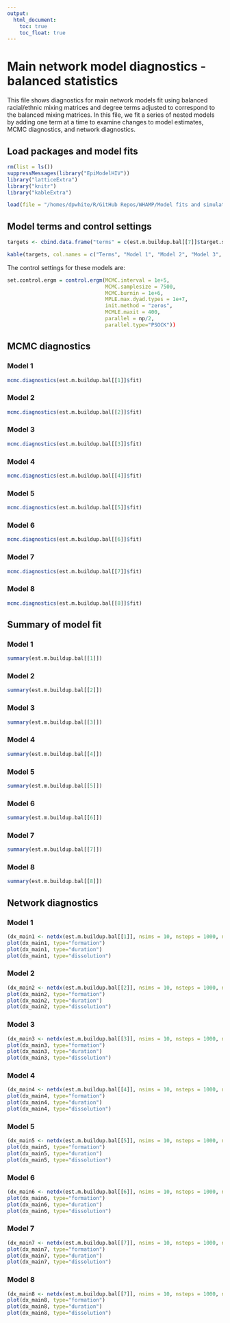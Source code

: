 ```yaml
---
output:
  html_document:
    toc: true
    toc_float: true
---
```

# Main network model diagnostics - balanced statistics 
This file shows diagnostics for main network models fit using balanced racial/ethnic mixing matrices and degree terms adjusted to correspond to the balanced mixing matrices. In this file, we fit a series of nested models by adding one term at a time to examine changes to model estimates, MCMC diagnostics, and network diagnostics.

## Load packages and model fits
```r
rm(list = ls())
suppressMessages(library("EpiModelHIV"))
library("latticeExtra")
library("knitr")
library("kableExtra")

load(file = "/homes/dpwhite/R/GitHub Repos/WHAMP/Model fits and simulations/Fit tests and debugging/est/fit.m.buildup.bal.rda")

```

## Model terms and control settings

```r
targets <- cbind.data.frame("terms" = c(est.m.buildup.bal[[7]]$target.stats.names, "degrange", "nodematch.role.class.I", "nodematch.role.class.R", "mix.region.EW.KC", "mix.region.EW.OW", "mix.region.KC.OW", "nodematch.region"), "stats.1" = round(c(est.m.buildup.bal[[1]]$target.stats[1], rep(NA,10), est.m.buildup.bal[[1]]$target.stats[2], -Inf, -Inf, rep(NA,4)),1), "stats.2" = round(c(est.m.buildup.bal[[2]]$target.stats[1], rep(NA,2), est.m.buildup.bal[[2]]$target.stats[2:3], rep(NA,6), est.m.buildup.bal[[2]]$target.stats[4], -Inf, -Inf, rep(NA,4)),1), "stats.3" = round(c(est.m.buildup.bal[[3]]$target.stats[1], rep(NA,2), est.m.buildup.bal[[3]]$target.stats[2:3], rep(NA,2), est.m.buildup.bal[[3]]$target.stats[4:6], rep(NA,1), est.m.buildup.bal[[3]]$target.stats[7], -Inf, -Inf, rep(NA,4)),1), "stats.4" = round(c(est.m.buildup.bal[[4]]$target.stats[1:5], rep(NA,2), est.m.buildup.bal[[4]]$target.stats[6:8], rep(NA,1), est.m.buildup.bal[[4]]$target.stats[9], -Inf, -Inf, rep(NA,4)),1), "stats.5" = round(c(est.m.buildup.bal[[5]]$target.stats[1:10], rep(NA,1), est.m.buildup.bal[[5]]$target.stats[11], -Inf, -Inf, rep(NA,4)),1), "stats.6" = round(c(est.m.buildup.bal[[6]]$target.stats, -Inf, -Inf, rep(NA,4)),1), "stats.7" = round(c(est.m.buildup.bal[[7]]$target.stats, -Inf, -Inf, -Inf, -Inf, -Inf, rep(NA,1)),1), "stats.8" = round(c(est.m.buildup.bal[[8]]$target.stats[c(1:11,13)], -Inf, -Inf, rep(NA,3), est.m.buildup.bal[[8]]$target.stats[c(12)]),1))

kable(targets, col.names = c("Terms", "Model 1", "Model 2", "Model 3", "Model 4", "Model 5", "Model 6", "Model 7", "Model 8"), caption="Model terms and target statistics") %>% kable_styling(full_width=F, position="center")
```

The control settings for these models are:
```r
set.control.ergm = control.ergm(MCMC.interval = 1e+5,
                                MCMC.samplesize = 7500,
                                MCMC.burnin = 1e+6,
                                MPLE.max.dyad.types = 1e+7,
                                init.method = "zeros",
                                MCMLE.maxit = 400,
                                parallel = np/2, 
                                parallel.type="PSOCK"))
```

## MCMC diagnostics

### Model 1
```r
mcmc.diagnostics(est.m.buildup.bal[[1]]$fit)
```

### Model 2
```r
mcmc.diagnostics(est.m.buildup.bal[[2]]$fit)
```

### Model 3
```r
mcmc.diagnostics(est.m.buildup.bal[[3]]$fit)
```

### Model 4
```r
mcmc.diagnostics(est.m.buildup.bal[[4]]$fit)
```

### Model 5
```r
mcmc.diagnostics(est.m.buildup.bal[[5]]$fit)
```

### Model 6
```r
mcmc.diagnostics(est.m.buildup.bal[[6]]$fit)
```

### Model 7
```r
mcmc.diagnostics(est.m.buildup.bal[[7]]$fit)
```

### Model 8
```r
mcmc.diagnostics(est.m.buildup.bal[[8]]$fit)
```


## Summary of model fit

### Model 1
```r
summary(est.m.buildup.bal[[1]])
```

### Model 2
```r
summary(est.m.buildup.bal[[2]])
```

### Model 3
```r
summary(est.m.buildup.bal[[3]])
```

### Model 4
```r
summary(est.m.buildup.bal[[4]])
```

### Model 5
```r
summary(est.m.buildup.bal[[5]])
```

### Model 6
```r
summary(est.m.buildup.bal[[6]])
```

### Model 7
```r
summary(est.m.buildup.bal[[7]])
```

### Model 8
```r
summary(est.m.buildup.bal[[8]])
```


## Network diagnostics

### Model 1
```r
(dx_main1 <- netdx(est.m.buildup.bal[[1]], nsims = 10, nsteps = 1000, ncores = 4, nwstats.formula = est.m.buildup.bal[[8]]$formation))
plot(dx_main1, type="formation")
plot(dx_main1, type="duration")
plot(dx_main1, type="dissolution")
```

### Model 2
```r
(dx_main2 <- netdx(est.m.buildup.bal[[2]], nsims = 10, nsteps = 1000, ncores = 4, nwstats.formula = est.m.buildup.bal[[8]]$formation))
plot(dx_main2, type="formation")
plot(dx_main2, type="duration")
plot(dx_main2, type="dissolution")
```

### Model 3
```r
(dx_main3 <- netdx(est.m.buildup.bal[[3]], nsims = 10, nsteps = 1000, ncores = 4, nwstats.formula = est.m.buildup.bal[[8]]$formation))
plot(dx_main3, type="formation")
plot(dx_main3, type="duration")
plot(dx_main3, type="dissolution")
```

### Model 4
```r
(dx_main4 <- netdx(est.m.buildup.bal[[4]], nsims = 10, nsteps = 1000, ncores = 4, nwstats.formula = est.m.buildup.bal[[8]]$formation))
plot(dx_main4, type="formation")
plot(dx_main4, type="duration")
plot(dx_main4, type="dissolution")
```

### Model 5
```r
(dx_main5 <- netdx(est.m.buildup.bal[[5]], nsims = 10, nsteps = 1000, ncores = 4, nwstats.formula = est.m.buildup.bal[[8]]$formation))
plot(dx_main5, type="formation")
plot(dx_main5, type="duration")
plot(dx_main5, type="dissolution")
```

### Model 6
```r
(dx_main6 <- netdx(est.m.buildup.bal[[6]], nsims = 10, nsteps = 1000, ncores = 4, nwstats.formula = est.m.buildup.bal[[8]]$formation))
plot(dx_main6, type="formation")
plot(dx_main6, type="duration")
plot(dx_main6, type="dissolution")
```

### Model 7
```r
(dx_main7 <- netdx(est.m.buildup.bal[[7]], nsims = 10, nsteps = 1000, ncores = 4))
plot(dx_main7, type="formation")
plot(dx_main7, type="duration")
plot(dx_main7, type="dissolution")
```

### Model 8
```r
(dx_main8 <- netdx(est.m.buildup.bal[[7]], nsims = 10, nsteps = 1000, ncores = 4))
plot(dx_main8, type="formation")
plot(dx_main8, type="duration")
plot(dx_main8, type="dissolution")
```
